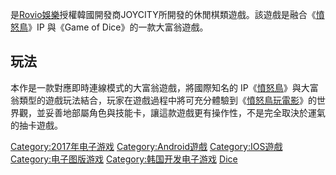 {{unreferenced|time=2017-02-05T08:30:58+00:00}}

{{noteTA
| G1=Games
| 1=zh-cn:愤怒的小鸟掷骰子！; zh-tw:憤怒鳥骰子大亨;
}}
{{Infobox video game
| title = 憤怒鳥骰子大亨
| english = Angry Birds Dice
| image =
| caption =
| developer = [[Rovio娛樂|Rovio娛樂]]、JOYCITY Corp
| publisher = [[Rovio娛樂|Rovio娛樂]]
| series = [[愤怒的小鸟系列|憤怒鳥系列]]
| engine =
| platforms = [[iOS|iOS]]、[[Android|Android]]
| released = {{Vgr|WW|2017年2月2日}}
| genre = [[棋類遊戲|棋類遊戲]]
}}

{{vgname|愤怒的小鸟掷骰子！|en=Angry Birds Dice|cn=愤怒的小鸟掷骰子！|tw=憤怒鳥骰子大亨}}是[[Rovio娛樂|Rovio娛樂]]授權韓國開發商JOYCITY所開發的休閒棋類遊戲。該遊戲是融合《[[憤怒鳥|憤怒鳥]]》IP 與《Game of Dice》的一款大富翁遊戲。

== 玩法 ==

本作是一款對應即時連線模式的大富翁遊戲，將國際知名的 IP《[[憤怒鳥|憤怒鳥]]》與大富翁類型的遊戲玩法結合，玩家在遊戲過程中將可充分體驗到《[[憤怒鳥玩電影|憤怒鳥玩電影]]》的世界觀，並妥善地部屬角色與技能卡，讓這款遊戲更有操作性，不是完全取決於運氣的抽卡遊戲。

{{愤怒的小鸟系列}}

{{DEFAULTSORT:Angry Birds Dice}}
[[Category:2017年电子游戏|Category:2017年电子游戏]]
[[Category:Android遊戲|Category:Android遊戲]]
[[Category:IOS遊戲|Category:IOS遊戲]]
[[Category:电子图版游戏|Category:电子图版游戏]]
[[Category:韩国开发电子游戏|Category:韩国开发电子游戏]]
[[Category:愤怒的小鸟系列|Dice]]

{{board-videogame-stub}}